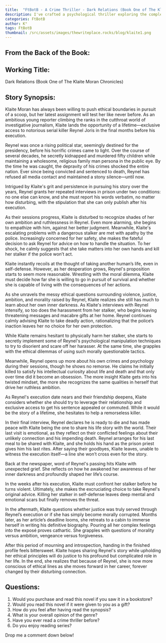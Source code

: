 ```yaml
---
title:  "FtBotB - A Crime Thriller - Dark Relations (Book One of The Klaite Moran Chronicles)"
description: I've crafted a psychological thriller exploring the complex relationship between ambitious reporter Klaite Moran and death row inmate Reynel Joris, a former political hopeful turned child killer. Through their prison interviews and Klaite's parallel struggles with a dangerous stalker, I examine how moral boundaries blur when confronting violence and justice. The story tracks Klaite's gradual ethical compromise as she recognizes disturbing similarities between herself and Reynel, ultimately leading to her own act of deadly self-defense. This narrative explores themes of ambition, morality, and the psychological impact of confronting human darkness.
categories: FtBotB
author: K°
tags: FtBotB
thumbnail: /src/assets/images/thewriteplace.rocks/blog/klaite1.png
---
```


<LightboxImage src="/src/assets/images/thewriteplace.rocks/blog/klaite1.png" alt="" />

## From the Back of the Book:
## Working Title:
Dark Relations (Book One of The Klaite Moran Chronicles)

## Story Synopsis:
Klaite Moran has always been willing to push ethical boundaries in pursuit of a scoop, but her latest assignment will test her like never before. As an ambitious young reporter climbing the ranks in the cutthroat world of investigative journalism, Klaite lands the opportunity of a lifetime—exclusive access to notorious serial killer Reynel Joris in the final months before his execution.

Reynel was once a rising political star, seemingly destined for the presidency, before his horrific crimes came to light. Over the course of several decades, he secretly kidnapped and murdered fifty children while maintaining a wholesome, religious family man persona in the public eye. By the time he was caught, the depravity of his crimes shocked the entire nation. Ever since being convicted and sentenced to death, Reynel has refused all media contact and maintained a stony silence—until now.

Intrigued by Klaite's grit and persistence in pursuing his story over the years, Reynel grants her repeated interviews in prison under two conditions: no one else can know, and she must report his words verbatim, no matter how disturbing, with the stipulation that she can only publish after his execution.

As their sessions progress, Klaite is disturbed to recognize shades of her own ambition and ruthlessness in Reynel. Even more alarming, she begins to empathize with him, against her better judgment. Meanwhile, Klaite's escalating problems with a dangerous stalker are met with apathy by the police. Increasingly concerned for her safety, she makes the fateful decision to ask Reynel for advice on how to handle the situation. To her shock, he calmly suggests that she take matters into her own hands and kill her stalker if the police won’t act.

Klaite instantly recoils at the thought of taking another human’s life, even in self-defense. However, as her desperation grows, Reynel's proposition starts to seem more reasonable. Wrestling with the moral dilemma, Klaite must decide how far she is willing to go in pursuit of survival and whether she is capable of living with the consequences of her actions.

As she unravels the messy ethical questions surrounding violence, justice, ambition, and morality raised by Reynel, Klaite realizes she still has much to learn about her own inner darkness. As Klaite's interviews with Reynel intensify, so too does the harassment from her stalker, who begins leaving threatening messages and macabre gifts at her home. Reynel continues calmly advising Klaite to take deadly action, rationalizing that the police’s inaction leaves her no choice for her own protection.

While Klaite remains hesitant to physically harm her stalker, she starts to secretly implement some of Reynel's psychological manipulation techniques to try to disorient and scare off her harasser. At the same time, she grapples with the ethical dilemmas of using such morally questionable tactics.

Meanwhile, Reynel opens up more about his own crimes and psychology during their sessions, though he shows no remorse. He claims he initially killed to satisfy his intellectual curiosity about life and death and that only over time did it become an obsession. The more insight Klaite gets into his twisted mindset, the more she recognizes the same qualities in herself that drive her ruthless ambition.

As Reynel's execution date nears and their friendship deepens, Klaite considers whether she should try to leverage their relationship and exclusive access to get his sentence appealed or commuted. While it would be the story of a lifetime, she hesitates to help a remorseless killer.

In their final interview, Reynel declares he is ready to die and has made peace with Klaite being the one to share his life story with the world. Their last visit is emotional, as they reflect on their conflicted feelings about their unlikely connection and his impending death. Reynel arranges for his last meal to be shared with Klaite, and she holds his hand as the prison priest gives him his last rites. After saying their goodbyes, Klaite leaves, unable to witness the execution itself—a line she won’t cross even for the story.

Back at the newspaper, word of Reynel's passing hits Klaite with unexpected grief. She reflects on how he awakened her awareness of her inner darkness and profoundly shaped her life’s course.

In the weeks after his execution, Klaite must confront her stalker before he turns violent. Ultimately, she makes the excruciating choice to take Reynel's original advice. Killing her stalker in self-defense leaves deep mental and emotional scars but finally removes the threat.

In the aftermath, Klaite questions whether justice was truly served through Reynel’s execution or if she has simply become morally corrupted. Months later, as her article’s deadline looms, she retreats to a cabin to immerse herself in writing his definitive biography. Pouring all her complex feelings into the exposé proves cathartic. She grapples with questions of morality versus ambition, vengeance versus forgiveness.

After this period of mourning and introspection, handing in the finished profile feels bittersweet. Klaite hopes sharing Reynel's story while upholding her ethical principles will do justice to his profound but complicated role in her life. In the end, she realizes that because of Reynel, she is now more conscious of ethical lines as she moves forward in her career, forever changed by their disturbing connection.

## Questions:
1. Would you purchase and read this novel if you saw it in a bookstore?
2. Would you read this novel if it were given to you as a gift?
3. How do you feel after having read the synopsis?
4. What is your overall opinion of the genre?
5. Have you ever read a crime thriller before?
6. Do you enjoy reading series?

Drop me a comment down below!


